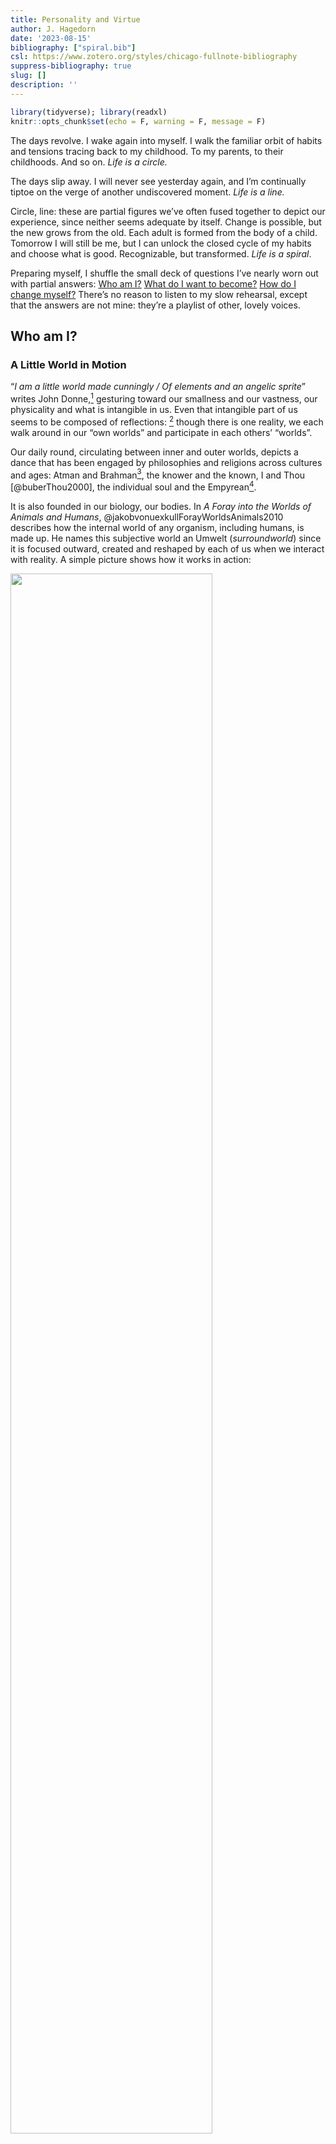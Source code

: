 ```yaml
---
title: Personality and Virtue
author: J. Hagedorn
date: '2023-08-15'
bibliography: ["spiral.bib"]
csl: https://www.zotero.org/styles/chicago-fullnote-bibliography
suppress-bibliography: true
slug: []
description: ''
---
```


```r
library(tidyverse); library(readxl)
knitr::opts_chunk$set(echo = F, warning = F, message = F)
```


The days revolve.  I wake again into myself.  I walk the familiar orbit of habits and tensions tracing back to my childhood.  To my parents, to their childhoods. And so on.  *Life is a circle.*  
    
The days slip away.  I will never see yesterday again, and I'm continually tiptoe on the verge of another undiscovered moment.  *Life is a line.*  
    
Circle, line: these are partial figures we've often fused together to depict our experience, since neither seems adequate by itself.  Change is possible, but the new grows from the old.  Each adult is formed from the body of a child.  Tomorrow I will still be me, but I can unlock the closed cycle of my habits and choose what is good.  Recognizable, but transformed. *Life is a spiral*.
    
Preparing myself, I shuffle the small deck of questions I've nearly worn out with partial answers:  [Who am I?](#who) [What do I want to become?](#what) [How do I change myself?](#how)  There's no reason to listen to my slow rehearsal, except that the answers are not mine: they're a playlist of other, lovely voices.

<!-- What do they say?  THESIS. -->

## Who am I? {#who}

### A Little World in Motion

"*I am a little world made cunningly / Of elements and an angelic sprite*" writes John Donne,^[See [Holy Sonnet 5](https://www.poetryfoundation.org/poems/44108/holy-sonnets-i-am-a-little-world-made-cunningly)] gesturing toward our smallness and our vastness, our physicality and what is intangible in us.  Even that intangible part of us seems to be composed of reflections: ^[As one of Donne's contemporaries notes, the "*mind a mirror is of heavenly sights, / A brief wherein all marvels summed lie*".  See [Look Home](https://www.poetry.com/poem/31924/look-home) by Robert Southwell.] though there is one reality, we each walk around in our "own worlds" and participate in each others' "worlds".  

Our daily round, circulating between inner and outer worlds, depicts a dance that has been engaged by philosophies and religions across cultures and ages: Atman and Brahman^[अयम् आत्मा ब्रह्म
*ayam ātmā brahma*, roughly translated "the self is connected to the deep foundation of reality", from the [Brihadaranyaka Upanishad 4.4.5](https://archive.org/details/Brihadaranyaka.Upanishad.Shankara.Bhashya.by.Swami.Madhavananda/page/712/mode/2up). The Upanishads also include the notion that all creatures are connected to this deep foundation, (सर्वं खल्विदं ब्रह्म, *sarvam* *khalvidam* *brahma*), see [Chandogya Upanishad 3.14.1](https://archive.org/details/upanishads01ml/page/48/mode/2up)], the knower and the known, I and Thou [@buberThou2000], the individual soul and the Empyrean^[For Dante, entering heaven can be seen as approaching this unity between self and other: "*In this flash of insight, all “I”s are one: each is everything and nothing. This was the revelation experienced by Moses on Mount Sinai, which prompted him to tell the Israelites: “I AM sent me to you.”*". [@moevsMetaphysicsDanteComedy2005], p. 31].

It is also founded in our biology, our bodies.  In *A Foray into the Worlds of Animals and Humans*, @jakobvonuexkullForayWorldsAnimals2010 describes how the internal world of any organism, including humans, is made up.  He names this subjective world an Umwelt (*surroundworld*) since it is focused outward, created and reshaped by each of us when we interact with reality. A simple picture shows how it works in action:

![](images/umwelt.png){width=80%}

The beauty of the Umwelt model is that it explains a lot, and simply. It pares down the bewildering array of experience into two realms: *inside* of me, and *outside* of me. In it, all experiences are shown as pathways between the inner world and outer reality: the narrow routes by which we *sense* the outer world (coming in), and by which we *affect* it (going out).

Staggering and complex as our experiences are, they move through us along this pathway.  But the path is not a closed circle, endlessly playing the same loop over and over again: it's a spiral.  The world changes, and calls me to change.  Sunsets may be the same as when I was a kid, but I *sense* them differently.  I change myself, and even the vast world, a little bit at a time.

The spiral, that elegant fusion of circle and line, acknowledges repetition while allowing transformation.  And it's worth noting that I can change for better or for worse, which we acknowledge when we talk about a *vicious cycle* (or its more recent sibling, the *virtuous cycle*).^[While it seems that early usage of 'vitious cycle' goes [back to 1608](https://english.stackexchange.com/questions/375811/origin-of-vicious-circle-and-vicious-cycle), both terms began to be used more widely only in the 20th century, [according to Google Ngram Viewer](https://books.google.com/ngrams/graph?content=virtuous+cycle%2Cvicious+cycle&year_start=1800&year_end=2019&corpus=en-2019&smoothing=0)]  A spiral is vicious when it closes me off into an inner world which becomes antagonistic to others.  It is virtuous when it beckons me out to gather and learn from the world beyond, in order to share with others.

The world rushes in and I have a choice, moment-by-moment, day-after-day.  If a little change is possible each time I move through this cycle, then a question presents itself: what is the shape I want to make?  

What are some of the the shapes that other people trace as they experience the world, make choices, and act on them?

<!-- I am not a closed loop.  Everything that I experience (each kiss, each poem, each peach) is just a segment of a fuller circle: each of my actions a gesture out into an immense world.   And the world is too great for me to control (*thus the diagram's dotted lines*), so that just to exist requires much going right (luck, fortune, or grace, whatever one calls it).  A person cannot be walled off, so we are continually vulnerable: open to the world outside ourselves and depending on it.   -->

### Same Difference
  
No one else has the same story as me.  Down to the spelling of my genetic code, I'm unique.  But others' stories resonate with me.  Even my body is written with the same language as yours: we're the same.

The collection of traits that my family, friends and colleagues recognize as 'me' describe patterns of interactions they've had with me.  Those patterns are the various ways that I interact with the world, and they're basically my unique remix of the kinds of interactions that others have with the world.

Over time, people have classified the ways in which humans interact with the world, from the ancient models of the *four humors*^[Echoes of this model come down into modern science, as in the work of Hans Eysenck (1916–97). "If one crosses Eysenck’s extraversion–introversion dimension with the emotional stability emotional lability dimension, four cells emerge that correspond to the Greek model of Hippocrates and Galen", according to @dumontHistoryPersonalityPsychology2010] or the *triguna*^[For a crosswalk of Indian Ayurvedic models and modern psychology, see: @srivastavaConceptPersonalityIndian2012] to modern neuropsychology.  One of the more recent versions of this effort has resulted in trait models of personality. ^[See [@dumontHistoryPersonalityPsychology2010], p. 150]  A trait is a repeated pattern which guides how you interpret the flow of sensations and react to them.  For example, if you typically react to the flow of sensations from a crowded party with enthusiasm, you're engaging a trait we call *extraversion*.  If you shy away from asserting yourself at the party, you're exhibiting the flip side of that trait (i.e. *introversion*).

![](images/umwelt_party.png){width=80%}

Beginning with the available stock of phrases available in our speech and writing, researchers have investigated whether the various descriptions we apply to each other can be distilled to a handful of common traits transcending cultures and languages.  This way, descriptions such as "she is dutiful" and "she is diligent" and "she is detail-oriented" might all be seen as pointing to an underlying character trait of "conscientiousness."  They have found five or maybe six basic dimensions which explain the incredible variety of personalities that we encounter in others.^[The two most popular trait models are known as the Five-Factor Model (FFM) and HEXACO.  The FFM uses the acronym OCEAN as a mnemmonic for the traits: *Openness to Experience*, *Conscientiousness*, *Extraversion*, *Agreeableness*, and *Neuroticism*.  HEXACO itself is an acronym, and adds an additional trait of *Honesty-Humility* to the other five, which it renames as: *Emotionality*, *eXtraversion*, *Agreeableness* (versus Anger), *Conscientiousness*, and *Openness to Experience*.]

If these 'word-based' attributes point to something real about us, it would be strange if we could not trace their presence within the fabric of our bodies. And so we have dug deeper, and neurological studies of the brain [@alkalayBiologicalBasisFFM2022] have found relationships between our longstanding descriptions of ourselves, and the material structures of our bodies: the brain and other nerves that weave our bodies together.

The furthest distillation of personality traits finds two basic tendencies: *stability* and *plasticity*.^[For the original study deriving these meta-traits from a community survey, see: [@deyoungHigherorderFactorsBig2006]. Later studies such as [@alkalayBiologicalBasisFFM2022], indicate that *stability* is based in the FTI Serotonin system (i.e. cautious/norm compliant), while *plasticity* is based in the dopamine and related norepinephrine system (i.e. curious/energetic).] A motion which holds us together, and a motion that impels us to explore the world.  A circle and a line.

![](images/factors.png){width=80%}

The table above shows how these two tendencies play out across the five factors of personality, as well as the essential aspects [@deyoungFacetsDomains102007] of each of those factors.  There are many more descriptions clustered under each of these, but this gives a sense of the space in which our temperaments situate themselves.

```r

# https://ipip.ori.org/newIndexofScaleLabels.htm

traits <- read_excel("data/TedoneItemAssignmentTable30APR21.xlsx") 

factors <- traits %>% filter(instrument == "NEO5-20")

tst <-
  factors %>%
  select(text, factor = label, key) %>%
  left_join(
    traits %>% 
      filter(instrument != "NEO5-20") %>% 
      select(text, aspect = label),
    by = "text"
  ) %>%
  filter(key == 1)

# Stack df and present as sunburst/treemp

```

Of course the terms used here are fleeting, even if they point to a more durable structure that underlies human persons. The accuracy of specific words erodes as quickly as our language and culture changes,^[See [@dumontHistoryPersonalityPsychology2010], p. 346: "we can never be certain what a specific hypothetical construct means, as it is always in evolution... Whenever a society has difficulty describing what is signified by the semantic label for a construct (say, love, or curiosity, or honesty) developing a measure for it is challenging."] and the specific labels used for these factors are just stand-ins for a large array of similar terms.^[[@dumontHistoryPersonalityPsychology2010], p. 177, states that different "researchers have chosen other terms to characterize... superfactors. Because each higher order factor is extracted from representations of numerous traits that have more specificity than the factor does, we are faced with a problem of nomenclature. It is not a simple matter to choose a name for a factor that neither over-specifies that factor nor privileges one aspect of the dimension more than other more important aspects of it." ]  For that reason, it is helpful to understand the types of descriptions which underlie these higher level factors. A shared set of terms is practical, but we need to remember that "a map is not the territory."^[See Korzybski's [Science and Sanity](http://esgs.free.fr/uk/art/sands-sup3.pdf)]


## What do I want to become? {#what}

## How do I change myself? {#how}

